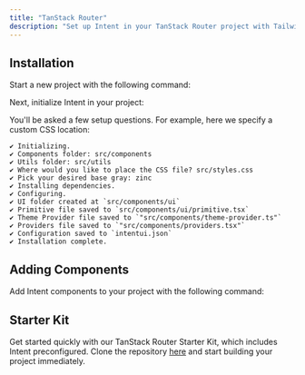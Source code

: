```yaml
---
title: "TanStack Router"
description: "Set up Intent in your TanStack Router project with Tailwind CSS using a simple and efficient installation process."
---
```


## Installation
Start a new project with the following command:
<Installation command='npx create-tsrouter-app@latest app --template file-router --tailwind' />

Next, initialize Intent in your project:
<Installation command='npx @intentui/cli@latest init --force' />

You'll be asked a few setup questions. For example, here we specify a custom CSS location:
```
✔ Initializing.
✔ Components folder: src/components
✔ Utils folder: src/utils
✔ Where would you like to place the CSS file? src/styles.css
✔ Pick your desired base gray: zinc
✔ Installing dependencies.
✔ Configuring.
✔ UI folder created at `src/components/ui`
✔ Primitive file saved to `src/components/ui/primitive.tsx`
✔ Theme Provider file saved to `"src/components/theme-provider.ts"`
✔ Providers file saved to `"src/components/providers.tsx"`
✔ Configuration saved to `intentui.json`
✔ Installation complete.
```

## Adding Components
Add Intent components to your project with the following command:
<Installation command='npx @intentui/cli@latest add text-field button menu' />

## Starter Kit
Get started quickly with our TanStack Router Starter Kit, which includes Intent preconfigured. Clone the repository [here](https://github.com/intentuilabs/tanstack-router) and start building your project immediately.
